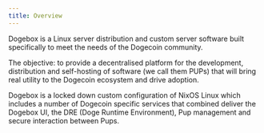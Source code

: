 ```yaml
---
title: Overview
---
```


Dogebox is a Linux server distribution and custom server software built
specifically to meet the needs of the Dogecoin community.

The objective: to provide a decentralised platform for the development,
distribution and self-hosting of software (we call them PUPs) that will
bring real utility to the Dogecoin ecosystem and drive adoption.

Dogebox is a locked down custom configuration of NixOS Linux which includes
a number of Dogecoin specific services that combined deliver the Dogebox
UI, the DRE (Doge Runtime Environment), Pup management and secure interaction
between Pups.